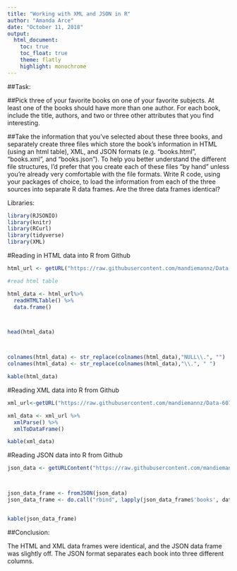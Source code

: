 ---
title: "Working with XML and JSON in R"
author: "Amanda Arce"
date: "October 11, 2018"
output:
  html_document:
    toc: true
    toc_float: true
    theme: flatly
    highlight: monochrome
---


##Task:

##Pick three of your favorite books on one of your favorite subjects.   At least one of the books should have more than one author.  For each book, include the title, authors, and two or three other attributes that you find interesting. 


##Take the information that you've selected about these three books, and separately create three files which store the book's information in HTML (using an html table), XML, and JSON formats (e.g.  "books.html", "books.xml", and "books.json"). To help you better understand the different file structures, I'd prefer that you create each of these files "by hand" unless you're already very comfortable with the file formats. Write R code, using your packages of choice, to load the information from each of the three sources into separate R data frames.   Are the three data frames identical?



Libraries:

```{r message=FALSE, warning=FALSE}
library(RJSONIO)
library(knitr)
library(RCurl)
library(tidyverse)
library(XML)
```

#Reading in HTML data into R from Github

```{r message=FALSE, warning=FALSE}

html_url <- getURL("https://raw.githubusercontent.com/mandiemannz/Data-607--Fall-18/master/Bookshtml.html")

#read html table

html_data <- html_url%>%
  readHTMLTable() %>%
  data.frame()



head(html_data)




```

```{r}
colnames(html_data) <- str_replace(colnames(html_data),"NULL\\.", "")
colnames(html_data) <- str_replace(colnames(html_data),"\\.", " ")

kable(html_data)

```

#Reading XML data into R from Github
```{r}
xml_url<-getURL("https://raw.githubusercontent.com/mandiemannz/Data-607--Fall-18/master/booksxml.xml")

```

```{r}
xml_data <- xml_url %>%
  xmlParse() %>%
  xmlToDataFrame()

kable(xml_data)

```


#Reading JSON data into R from Github

```{r}
json_data <- getURLContent("https://raw.githubusercontent.com/mandiemannz/Data-607--Fall-18/master/json")



json_data_frame <- fromJSON(json_data)
json_data_frame <- do.call("rbind", lapply(json_data_frame$'books', data.frame, stringsAsFactors = FALSE))


kable(json_data_frame)

```

##Conclusion:

The HTML and XML data frames were identical, and the JSON data frame was slightly off. The JSON format separates each book into three different columns. 



